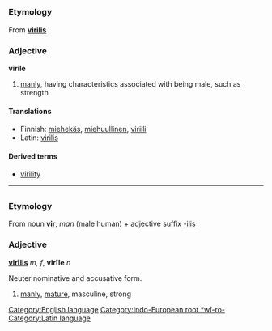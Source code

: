 =={{en}}==
[[Category:English language]]
===Etymology===
From {{la}} '''[[virilis]]'''
[[Category:Indo-European root *wī-ro-]]

===Adjective===
'''virile'''

#[[manly]], having characteristics associated with being male, such as strength

====Translations====
*Finnish: [[miehekäs]], [[miehuullinen]], [[viriili]]
*Latin: [[virilis]]

====Derived terms====
*[[virility]]

----

=={{la}}==
[[Category:Latin language]]

===Etymology===
From noun '''[[vir]]''', ''man'' (male human) + adjective suffix [[-ilis]]

===Adjective===
'''[[virilis|virīlis]]''' ''m, f'', '''virīle''' ''n''

Neuter nominative and accusative form.

#[[manly]], [[mature]], masculine, strong